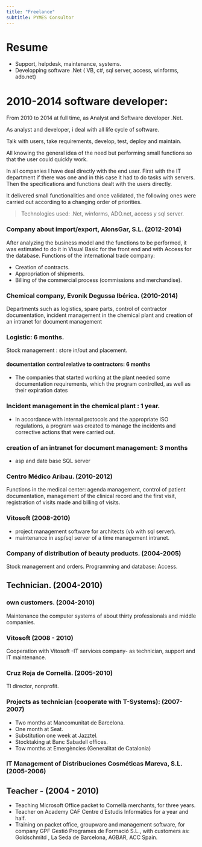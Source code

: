 ```yaml
---
title: "Freelance"
subtitle: PYMES Consultor
---
```


# Resume

- Support, helpdesk, maintenance, systems.
- Developping software .Net ( VB, c#, sql server, access, winforms, ado.net)

# 2010-2014 software developer:

From 2010 to 2014 at full time, as Analyst and Software developer .Net.

As analyst and developer, i deal with all life cycle of software.

Talk with users, take requirements, develop, test, deploy and maintain.

All knowing the general idea of ​​the need but performing small functions so that the user could quickly work.

In all companies I have deal directly with the end user. First with the IT department if there was one and in this case it had to do tasks with servers. Then the specifications and functions dealt with the users directly.

It delivered small functionalities and once validated, the following ones were carried out according to a changing order of priorities.

> Technologies used: .Net, winforms, ADO.net, access y sql server.


### Company about import/export, AlonsGar, S.L. (2012-2014)

After analyzing the business model and the functions to be performed, it was estimated to do it in Visual Basic for the front end and with Access for the database.
Functions of the international trade company:

- Creation of contracts.
- Appropriation of shipments.
- Billing of the commercial process (commissions and merchandise).
 

### Chemical company, Evonik Degussa Ibérica. (2010-2014)

Departments such as logistics, spare parts, control of contractor documentation, incident management in the chemical plant and creation of an intranet for document management

### Logistic: 6 months.

Stock management : store in/out and placement.

#### documentation control relative to contractors: 6 months

- The companies that started working at the plant needed some documentation requirements, which the program controlled, as well as their expiration dates

### Incident management in the chemical plant : 1 year.

- In accordance with internal protocols and the appropriate ISO regulations, a program was created to manage the incidents and corrective actions that were carried out.

### creation of an intranet for document management: 3 months

- asp and date base SQL server


### Centro Médico Aribau. (2010-2012)

Functions in the medical center: agenda management, control of patient documentation, management of the clinical record and the first visit, registration of visits made and billing of visits.


### Vitosoft (2008-2010)  

- project management software for architects (vb with sql server).
- maintenance in asp/sql server of a time management intranet.

### Company of distribution of beauty products. (2004-2005)

Stock management and orders. Programming and database: Access.

## Technician. (2004-2010)

### own customers. (2004-2010)

Maintenance the computer systems of about thirty professionals and middle companies.

### Vitosoft (2008 - 2010)

Cooperation with Vitosoft -IT services company-  as technician, support and IT maintenance.

###  Cruz Roja de Cornellà.	(2005-2010)

TI director, nonprofit.

### Projects as technician (cooperate with T-Systems): (2007-2007)

- Two months at Mancomunitat de Barcelona.
- One month at Seat.
- Substitution one week at Jazztel.
- Stocktaking at Banc Sabadell offices.
- Tow months at Emergències (Generalitat de Catalonia)

### IT Management of Distribuciones Cosméticas Mareva, S.L. (2005-2006)


## Teacher - (2004 - 2010) 

- Teaching Microsoft Office packet to Cornellà merchants, for three years.
- Teacher on Academy CAF Centre d’Estudis Informàtics for a year and half.
- Training on packet office, groupware and management software, for company GPF Gestió Programes de Formació S.L., with customers as: Goldschmitd , La Seda de Barcelona, AGBAR, ACC Spain.
